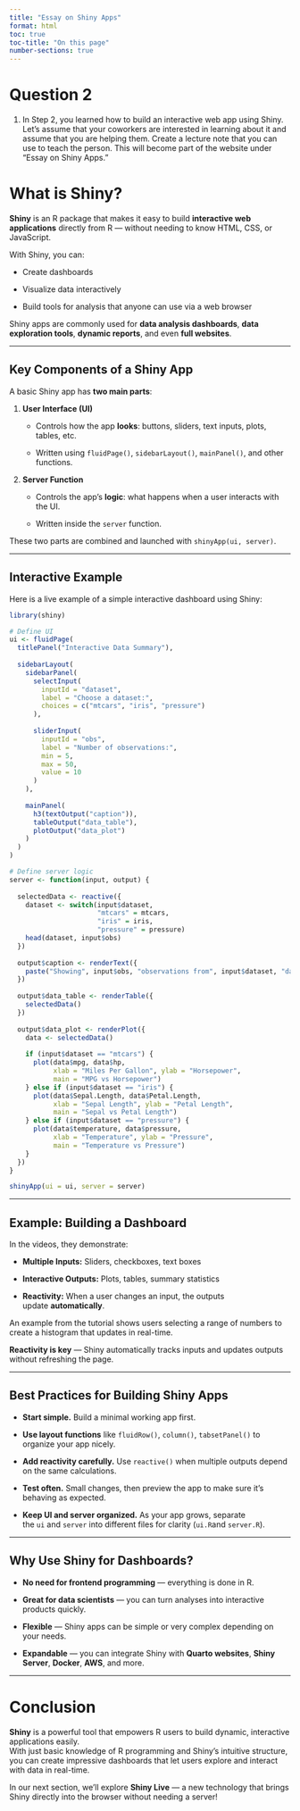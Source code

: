 ```yaml
---
title: "Essay on Shiny Apps"
format: html
toc: true         
toc-title: "On this page"  
number-sections: true 
---
```


# Question 2

1.  In Step 2, you learned how to build an interactive web app using Shiny. Let's assume that your coworkers are interested in learning about it and assume that you are helping them. Create a lecture note that you can use to teach the person. This will become part of the website under "Essay on Shiny Apps."

# What is Shiny?

**Shiny** is an R package that makes it easy to build **interactive web applications** directly from R — without needing to know HTML, CSS, or JavaScript.

With Shiny, you can:

-   Create dashboards

-   Visualize data interactively

-   Build tools for analysis that anyone can use via a web browser

Shiny apps are commonly used for **data analysis dashboards**, **data exploration tools**, **dynamic reports**, and even **full websites**.

------------------------------------------------------------------------

## Key Components of a Shiny App

A basic Shiny app has **two main parts**:

1.  **User Interface (UI)**

    -   Controls how the app **looks**: buttons, sliders, text inputs, plots, tables, etc.

    -   Written using `fluidPage()`, `sidebarLayout()`, `mainPanel()`, and other functions.

2.  **Server Function**

    -   Controls the app’s **logic**: what happens when a user interacts with the UI.

    -   Written inside the `server` function.

These two parts are combined and launched with `shinyApp(ui, server)`.

------------------------------------------------------------------------

## Interactive Example

Here is a live example of a simple interactive dashboard using Shiny:

```r
library(shiny)

# Define UI
ui <- fluidPage(
  titlePanel("Interactive Data Summary"),
  
  sidebarLayout(
    sidebarPanel(
      selectInput(
        inputId = "dataset", 
        label = "Choose a dataset:", 
        choices = c("mtcars", "iris", "pressure")
      ),
      
      sliderInput(
        inputId = "obs",
        label = "Number of observations:",
        min = 5,
        max = 50,
        value = 10
      )
    ),
    
    mainPanel(
      h3(textOutput("caption")),
      tableOutput("data_table"),
      plotOutput("data_plot")
    )
  )
)

# Define server logic
server <- function(input, output) {
  
  selectedData <- reactive({
    dataset <- switch(input$dataset,
                      "mtcars" = mtcars,
                      "iris" = iris,
                      "pressure" = pressure)
    head(dataset, input$obs)
  })
  
  output$caption <- renderText({
    paste("Showing", input$obs, "observations from", input$dataset, "dataset")
  })
  
  output$data_table <- renderTable({
    selectedData()
  })
  
  output$data_plot <- renderPlot({
    data <- selectedData()
    
    if (input$dataset == "mtcars") {
      plot(data$mpg, data$hp,
           xlab = "Miles Per Gallon", ylab = "Horsepower",
           main = "MPG vs Horsepower")
    } else if (input$dataset == "iris") {
      plot(data$Sepal.Length, data$Petal.Length,
           xlab = "Sepal Length", ylab = "Petal Length",
           main = "Sepal vs Petal Length")
    } else if (input$dataset == "pressure") {
      plot(data$temperature, data$pressure,
           xlab = "Temperature", ylab = "Pressure",
           main = "Temperature vs Pressure")
    }
  })
}

shinyApp(ui = ui, server = server)

```

------------------------------------------------------------------------

## Example: Building a Dashboard

In the videos, they demonstrate:

-   **Multiple Inputs:** Sliders, checkboxes, text boxes

-   **Interactive Outputs:** Plots, tables, summary statistics

-   **Reactivity:** When a user changes an input, the outputs update **automatically**.

An example from the tutorial shows users selecting a range of numbers to create a histogram that updates in real-time.

**Reactivity is key** — Shiny automatically tracks inputs and updates outputs without refreshing the page.

------------------------------------------------------------------------

## Best Practices for Building Shiny Apps

-   **Start simple.** Build a minimal working app first.

-   **Use layout functions** like `fluidRow()`, `column()`, `tabsetPanel()` to organize your app nicely.

-   **Add reactivity carefully.** Use `reactive()` when multiple outputs depend on the same calculations.

-   **Test often.** Small changes, then preview the app to make sure it's behaving as expected.

-   **Keep UI and server organized.** As your app grows, separate the `ui` and `server` into different files for clarity (`ui.R`and `server.R`).

------------------------------------------------------------------------

## Why Use Shiny for Dashboards?

-   **No need for frontend programming** — everything is done in R.

-   **Great for data scientists** — you can turn analyses into interactive products quickly.

-   **Flexible** — Shiny apps can be simple or very complex depending on your needs.

-   **Expandable** — you can integrate Shiny with **Quarto websites**, **Shiny Server**, **Docker**, **AWS**, and more.

------------------------------------------------------------------------

# Conclusion

**Shiny** is a powerful tool that empowers R users to build dynamic, interactive applications easily.\
With just basic knowledge of R programming and Shiny's intuitive structure, you can create impressive dashboards that let users explore and interact with data in real-time.

In our next section, we'll explore **Shiny Live** — a new technology that brings Shiny directly into the browser without needing a server!

